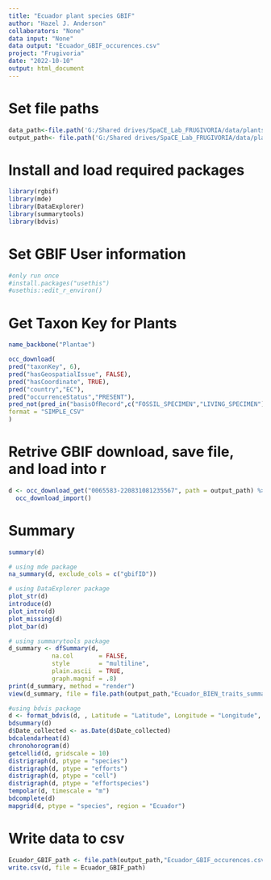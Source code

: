 ```yaml
---
title: "Ecuador plant species GBIF"
author: "Hazel J. Anderson"
collaborators: "None"
data input: "None"
data output: "Ecuador_GBIF_occurences.csv"
project: "Frugivoria"
date: "2022-10-10"
output: html_document
---
```


# Set file paths
```r
data_path<-file.path('G:/Shared drives/SpaCE_Lab_FRUGIVORIA/data/plants/L0')
output_path<- file.path('G:/Shared drives/SpaCE_Lab_FRUGIVORIA/data/plants/L0')
```

# Install and load required packages
```r
library(rgbif)
library(mde)
library(DataExplorer)
library(summarytools)
library(bdvis)
```

# Set GBIF User information
```r
#only run once
#install.packages("usethis")
#usethis::edit_r_environ()
```
# Get Taxon Key for Plants
```r
name_backbone("Plantae")
```


```r
occ_download(
pred("taxonKey", 6), 
pred("hasGeospatialIssue", FALSE),
pred("hasCoordinate", TRUE),
pred("country","EC"),
pred("occurrenceStatus","PRESENT"), 
pred_not(pred_in("basisOfRecord",c("FOSSIL_SPECIMEN","LIVING_SPECIMEN"))),
format = "SIMPLE_CSV"
)
```
# Retrive GBIF download, save file, and load into r
```r
d <- occ_download_get("0065583-220831081235567", path = output_path) %>%
  occ_download_import()
```

# Summary 
```r
summary(d)
```

```r
# using mde package
na_summary(d, exclude_cols = c("gbifID"))
```

```r
# using DataExplorer package
plot_str(d)
introduce(d)
plot_intro(d)
plot_missing(d)
plot_bar(d)
```

```r
# using summarytools package
d_summary <- dfSummary(d, 
            na.col       = FALSE,
            style        = "multiline",
            plain.ascii  = TRUE,
            graph.magnif = .8)
print(d_summary, method = "render")
view(d_summary, file = file.path(output_path,"Ecuador_BIEN_traits_summary.html"))
```

```r
#using bdvis package
d <- format_bdvis(d, , Latitude = "Latitude", Longitude = "Longitude", Date_collected = "Date_collected", Scientific_name = "scientificName")
bdsummary(d)
d$Date_collected <- as.Date(d$Date_collected)
bdcalendarheat(d)
chronohorogram(d)
getcellid(d, gridscale = 10)
distrigraph(d, ptype = "species")
distrigraph(d, ptype = "efforts")
distrigraph(d, ptype = "cell")
distrigraph(d, ptype = "effortspecies")
tempolar(d, timescale = "m")
bdcomplete(d)
mapgrid(d, ptype = "species", region = "Ecuador")
```


# Write data to csv
```r
Ecuador_GBIF_path <- file.path(output_path,"Ecuador_GBIF_occurences.csv") 
write.csv(d, file = Ecuador_GBIF_path)
```
